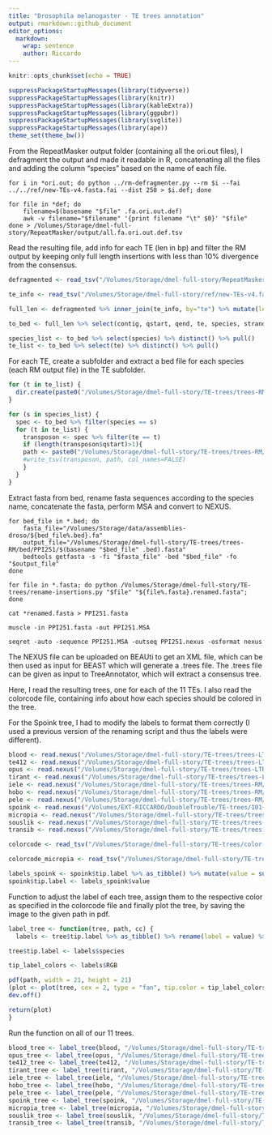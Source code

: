 ```yaml
---
title: "Drosophila melanogaster - TE trees annotation"
output: rmarkdown::github_document
editor_options: 
  markdown: 
    wrap: sentence
    author: Riccardo
---
```


```r
knitr::opts_chunk$set(echo = TRUE)
```

```r
suppressPackageStartupMessages(library(tidyverse))
suppressPackageStartupMessages(library(knitr))
suppressPackageStartupMessages(library(kableExtra))
suppressPackageStartupMessages(library(ggpubr))
suppressPackageStartupMessages(library(svglite))
suppressPackageStartupMessages(library(ape))
theme_set(theme_bw())
```

From the RepeatMasker output folder (containing all the ori.out files), I defragment the output and made it readable in R, concatenating all the files and adding the column "species" based on the name of each file. 
```
for i in *ori.out; do python ../rm-defragmenter.py --rm $i --fai ../../ref/new-TEs-v4.fasta.fai --dist 250 > $i.def; done

for file in *def; do
    filename=$(basename "$file" .fa.ori.out.def)
    awk -v filename="$filename" '{print filename "\t" $0}' "$file"
done > /Volumes/Storage/dmel-full-story/RepeatMasker/output/all.fa.ori.out.def.tsv
```

Read the resulting file, add info for each TE (len in bp) and filter the RM output by keeping only full length insertions with less than 10% divergence from the consensus.
```r
defragmented <- read_tsv("/Volumes/Storage/dmel-full-story/RepeatMasker/output/all.fa.ori.out.def.tsv", col_names = c("species","te","contig","strand","qstart","qend","pdiv","rstart","rend"))

te_info <- read_tsv("/Volumes/Storage/dmel-full-story/ref/new-TEs-v4.fasta.fai", col_names = c("te","full_len","x","y","z")) %>% select(te, full_len)

full_len <- defragmented %>% inner_join(te_info, by="te") %>% mutate(len = qend-qstart, fraction = len/full_len, strand = ifelse(strand=="C", "-", strand)) %>% filter(pdiv < 10, fraction > 0.8, fraction < 1.25)

to_bed <- full_len %>% select(contig, qstart, qend, te, species, strand)

species_list <- to_bed %>% select(species) %>% distinct() %>% pull()
te_list <- to_bed %>% select(te) %>% distinct() %>% pull()
```

For each TE, create a subfolder and extract a bed file for each species (each RM output file) in the TE subfolder.
```r
for (t in te_list) {
  dir.create(paste0("/Volumes/Storage/dmel-full-story/TE-trees/trees-RM/bed/", t), showWarnings = FALSE)
}

for (s in species_list) {
  spec <- to_bed %>% filter(species == s)
  for (t in te_list) {
    transposon <- spec %>% filter(te == t)
    if (length(transposon$qstart)>1){
    path <- paste0("/Volumes/Storage/dmel-full-story/TE-trees/trees-RM/bed/", t, "/", s, ".bed")
    #write_tsv(transposon, path, col_names=FALSE)
    }
  }
}
```

Extract fasta from bed, rename fasta sequences according to the species name, concatenate the fasta, perform MSA and convert to NEXUS.
```
for bed_file in *.bed; do
    fasta_file="/Volumes/Storage/data/assemblies-droso/${bed_file%.bed}.fa"
    output_file="/Volumes/Storage/dmel-full-story/TE-trees/trees-RM/bed/PPI251/$(basename "$bed_file" .bed).fasta"
    bedtools getfasta -s -fi "$fasta_file" -bed "$bed_file" -fo "$output_file"
done

for file in *.fasta; do python /Volumes/Storage/dmel-full-story/TE-trees/rename-insertions.py "$file" "${file%.fasta}.renamed.fasta"; done

cat *renamed.fasta > PPI251.fasta

muscle -in PPI251.fasta -out PPI251.MSA

seqret -auto -sequence PPI251.MSA -outseq PPI251.nexus -osformat nexus
```

The NEXUS file can be uploaded on BEAUti to get an XML file, which can be then used as input for BEAST which will generate a .trees file. The .trees  file can be given as input to TreeAnnotator, which will extract a consensus tree.

Here, I read the resulting trees, one for each of the 11 TEs.
I also read the colorcode file, containing info about how each species should be colored in the tree.

For the Spoink tree, I had to modify the labels to format them correctly (I used a previous version of the renaming script and thus the labels were different).
```r
blood <- read.nexus("/Volumes/Storage/dmel-full-story/TE-trees/trees-LTR/Blood.tree")
te412 <- read.nexus("/Volumes/Storage/dmel-full-story/TE-trees/trees-LTR/412-412.tree")
opus <- read.nexus("/Volumes/Storage/dmel-full-story/TE-trees/trees-LTR/Opus-Opus.tree")
tirant <- read.nexus("/Volumes/Storage/dmel-full-story/TE-trees/trees-LTR/Tirant.tree")
iele <- read.nexus("/Volumes/Storage/dmel-full-story/TE-trees/trees-RM/Iele-DMIFACA.tree")
hobo <- read.nexus("/Volumes/Storage/dmel-full-story/TE-trees/trees-RM/Hobo-Hobo.tree")
pele <- read.nexus("/Volumes/Storage/dmel-full-story/TE-trees/trees-RM/Pele-PPI251.tree")
spoink <- read.nexus("/Volumes/EXT-RICCARDO/DoubleTrouble/TE-trees/101+Petrov-refined/Spoink-refined.tree")
micropia <- read.nexus("/Volumes/Storage/dmel-full-story/TE-trees/trees-LTR/Micropia.tree")
souslik <- read.nexus("/Volumes/Storage/dmel-full-story/TE-trees/trees-LTR/Souslik.tree")
transib <- read.nexus("/Volumes/Storage/dmel-full-story/TE-trees/trees-RM/Transib1-Transib1.tree")

colorcode <- read_tsv("/Volumes/Storage/dmel-full-story/TE-trees/color-code-R-groups.txt") #%>% mutate(RGB = ifelse(group=="D.melanogaster group", "yellow", RGB))

colorcode_micropia <- read_tsv("/Volumes/Storage/dmel-full-story/TE-trees/color-code-R-group-micropia.txt")

labels_spoink <- spoink$tip.label %>% as_tibble() %>% mutate(value = substr(value, 2, nchar(value) - 1), value = ifelse(substr(value, 1, 1) != "D", paste0("D.", value), value), value = substr(value, 1, 5))
spoink$tip.label <- labels_spoink$value
```

Function to adjust the label of each tree, assign them to the respective color as specified in the colorcode file and finally plot the tree, by saving the image to the given path in pdf.
```r
label_tree <- function(tree, path, cc) {
  labels <- tree$tip.label %>% as_tibble() %>% rename(label = value) %>% mutate(label = ifelse(substr(label, 2, 2) != ".", paste0(substr(label, 1, 1), ".", substr(label, 2, nchar(label))), label), label = substr(label, 1, 5)) %>% separate(label, into = c("genus", "spe"), sep="\\.") %>% mutate(spe = tolower(spe), label = paste0(genus, ".", spe)) %>% left_join(cc, by="label")

tree$tip.label <- labels$species

tip_label_colors <- labels$RGB

pdf(path, width = 21, height = 21)
(plot <- plot(tree, cex = 2, type = "fan", tip.color = tip_label_colors, node.pos = 1))
dev.off()

return(plot)
}
```

Run the function on all of our 11 trees.
```r
blood_tree <- label_tree(blood, "/Volumes/Storage/dmel-full-story/TE-trees/blood.pdf", colorcode)
opus_tree <- label_tree(opus, "/Volumes/Storage/dmel-full-story/TE-trees/opus.pdf", colorcode)
te412_tree <- label_tree(te412, "/Volumes/Storage/dmel-full-story/TE-trees/412.pdf", colorcode)
tirant_tree <- label_tree(tirant, "/Volumes/Storage/dmel-full-story/TE-trees/tirant.pdf", colorcode)
iele_tree <- label_tree(iele, "/Volumes/Storage/dmel-full-story/TE-trees/iele.pdf", colorcode)
hobo_tree <- label_tree(hobo, "/Volumes/Storage/dmel-full-story/TE-trees/hobo.pdf", colorcode)
pele_tree <- label_tree(pele, "/Volumes/Storage/dmel-full-story/TE-trees/pele.pdf", colorcode)
spoink_tree <- label_tree(spoink, "/Volumes/Storage/dmel-full-story/TE-trees/spoink.pdf", colorcode)
micropia_tree <- label_tree(micropia, "/Volumes/Storage/dmel-full-story/TE-trees/micropia.pdf", colorcode_micropia)
souslik_tree <- label_tree(souslik, "/Volumes/Storage/dmel-full-story/TE-trees/souslik.pdf", colorcode)
transib_tree <- label_tree(transib, "/Volumes/Storage/dmel-full-story/TE-trees/transib.pdf", colorcode)
```